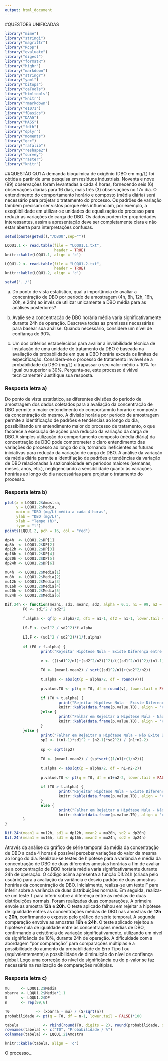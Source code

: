```yaml
---
output: html_document
---
```

#QUESTÕES UNIFICADAS
```r
library("mime")
library("stringi")
library("magrittr") 
library("Rcpp")
library("evaluate")
library("digest")
library("formatR")
library("highr")
library("markdown")
library("stringr")
library("yaml")
library("bitops")
library("caTools")
library("htmltools")
library("knitr")
library("rmarkdown")
library("e1071")
library("fBasics")
library("DAAG")
library("MASS")
library("fdth")
library("dplyr")
library("moments")
library("qcc")
library("rafalib")
library("reshape2")
library("survey")
library("raster")
library("knitr")
```

##QUESTÃO QU1
A demanda bioquímica de oxigênio (DBO em mg/L) foi obtida a partir de uma pesquisa em resíduos industriais. Noventa e nove (99) observações foram levantadas a cada 4 horas, fornecendo seis (6) observações diárias para 16 dias, mais três (3) observações no 17o dia. O entendimento do comportamento horário e composto (média diária) será necessário para projetar o tratamento do processo. Os padrões de variação também precisam ser vistos porque eles influenciam, por exemplo, a exeqüibilidade em utilizar-se unidades de equalização do processo para reduzir as variações de carga de DBO. Os dados podem ter propriedades interessantes, assim a apresentação deve ser completamente clara e não estar aberta para interpretações confusas.

```r
setwd(paste(getwd(),"/DBQU",sep=""))

LQQU1.1 <- read.table(file = "LQQU1.1.txt",
                      header = TRUE)
knitr::kable(LQQU1.1, align = 'c')

LQQU1.2 <- read.table(file = "LQQU1.2.txt",
                      header = TRUE)
knitr::kable(LQQU1.2, align = 'c')

setwd("../")
```

a) Do ponto de vista estatístico, qual a importância de avaliar a concentração de DBO por período de amostragem (4h, 8h, 12h, 16h, 20h, e 24h) ao invés de utilizar unicamente a DBO média para as análises posteriores?

b) Avalie se a concentração de DBO horária média varia significativamente durante 24h de operação. Descreva todas as premissas necessárias para basear sua análise. Quando necessário, considere um nível de confiança de 90%.

c) Um dos critérios estabelecidos para avaliar a inviabilidade técnica de instalação de uma unidade de tratamento da DBO é baseada na avaliação da probabilidade em que a DBO horária exceda os limites de especificação. Considera-se o processo de tratamento inviável se a probabilidade da DBO (mg/L) ultrapassar o seu valor médio + 10% for igual ou superior a 30%. Pergunta-se, este processo é viável tecnicamente? Justifique sua resposta.

### Resposta letra a)
Do ponto de vista estatístico, as diferentes divisões do período de amostragem dos dados coletados para a avaliação da concentração de DBO permite o maior entendimento do comportamnto horario e composto da concentração do mesmo. A divisão horária por período de amostragem permite a identificação de padrões e tendéncias ao longo do dia, possibilitando um entendimento maior do processo de tratamento, o que facorece a execução de ações para redução da variação da carga de DBO.A simples utilização do comportamento composto (média diária) da concentração de DBO pode comprometer o claro entendimento das variações do processo ao longo do dia, tornando ineficientes as futuras iniciativas para redução da variação de carga de DBO. A análise da variação da média diária permite a identifiação de padrões e tendências da variação de DBO relacionadas à sazionaloidade em períodos maiores (semanas, meses, anos, etc.), negligenciando a sensibilidade quanto às variações horárias ao longo do dia necessárias para projetar o tratamento do processo.

### Resposta letra b)
```r
plot(x = LQQU1.2$Amostra,
     y = LQQU1.2$Media,
     main = "DBO (mg/L) média a cada 4 horas",
     ylab = "DBO (mg/L)",
     xlab = "Tempo (h)",
     type = "l")
points(LQQU1.2, pch = 16, col = "red")

dp4h  <- LQQU1.2$DP[1]
dp8h  <- LQQU1.2$DP[2]
dp12h <- LQQU1.2$DP[3]
dp16h <- LQQU1.2$DP[4]
dp20h <- LQQU1.2$DP[5]
dp24h <- LQQU1.2$DP[6]

mu4h  <- LQQU1.2$Media[1]
mu8h  <- LQQU1.2$Media[2]
mu12h <- LQQU1.2$Media[3]
mu16h <- LQQU1.2$Media[4]
mu20h <- LQQU1.2$Media[5]
mu24h <- LQQU1.2$Media[6]

Dif.24h <- function(mean1, sd1, mean2, sd2, alpha = 0.1, n1 = 99, n2 = 99) {
        F0 <- sd1^2 / sd2^2
        
        f.alpha <- qf(p = alpha/2, df1 = n1-1, df2 = n1-1, lower.tail = FALSE)
        
        LS.F <- (sd1^2 / sd2^2)*f.alpha
        
        LI.F <- (sd1^2 / sd2^2)*(1/f.alpha)
                
        if (F0 > f.alpha) {
                print("Rejeitar Hipótese Nula - Existe Diferença entre as Variâncias")
                
                v <- (((sd1^2/n1)+(sd2^2/n2))^2)/(((sd1^2/n1)^2)/(n1-1)+((sd2^2/n2)^2)/(n2-1))
                
                T0 <- (mean1-mean2) / sqrt((sd1^2/n1)+(sd2^2/n2))
                
                t.alpha <- abs(qt(p = alpha/2, df = round(v)))
                
                p.value.T0 <- pt(q = T0, df = round(v), lower.tail = FALSE)*2
                
                if (T0 > t.alpha) {
                        print("Rejeitar Hipótese Nula - Existe Diferença entre as Médias")
                        knitr::kable(data.frame(p.value.T0), align = 'c')
                }else {
                        print("Falhar em Rejeitar a Hipótese Nula - Não Exite Diferença Significativa entre as Médias")
                        knitr::kable(data.frame(p.value.T0), align = 'c')
                }
        }else {
                print("Falhar em Rejeitar a Hipótese Nula - Não Exite Diferença Significativa  entre as Variâncias")
                sp2 <- ((n1-1)*sd1^2 + (n2-1)*sd2^2) / (n1+n2-2)
                
                sp <- sqrt(sp2)
                
                T0 <- (mean1-mean2) / (sp*sqrt((1/n1)+(1/n2)))
                
                t.alpha <- abs(qt(p = alpha/2, df = n1+n2-2))
                
                p.value.T0 <- pt(q = T0, df = n1+n2-2, lower.tail = FALSE)*2
                
                if (T0 > t.alpha) {
                        print("Rejeitar Hipótese Nula - Existe Diferença entre as Médias")
                        knitr::kable(data.frame(p.value.T0), align = 'c')
                }
                else {
                        print("Falhar em Rejeitar a Hipótese Nula - Não Exite Diferença Significativa  entre as Médias")
                        knitr::kable(data.frame(p.value.T0), align = 'c')}
        }
}

Dif.24h(mean1 = mu12h, sd1 = dp12h, mean2 = mu20h, sd2 = dp20h)
Dif.24h(mean1 = mu16h, sd1 = dp16h, mean2 = mu24h, sd2 = dp24h)
```

Através da análise do gráfico de série temporal da média da concentração de DBO a cada 4 horas é possível perceber variações do valor da mesma ao longo do dia. Realizou-se testes de hipótese para a variância e média da concentração de DBO de duas diferentes amostas horárias a fim de avaliar se a concentração de DBO horária média varia significativamente durante 24h de operação. O código acima apresenta a função Dif.24h (criada pelo usuário) para a avaliação da variância e desvio padrão de duas amostras horárias da concentração de DBO. Inicialmente, realiza-se um teste F para inferir sobre a variância de duas distribuições normais. Em seguida, realiza-se um teste T para inferir sobre a diferênça entre as médias de duas distribuições normais. Foram realizadas duas comparações. A primeira envole as amostra **12h** e **20h**. O teste aplicado falhou em rejeitar a hipótese de igualdade entres as concentrações médias de DBO nas amostras de **12h** e **20h**, confirmando o exposto pelo gráfico de série temporal. A segunda comparação envolve as amostras **16h** e **24h**. O teste aplicado rejeitou a hipótese nula de igualdade entre as concentrações médias de DBO, confirmando a existência de variação significativamente, utilizando um nível de significância de 10%, durante 24h de operação. A dificuldade com a abordagem "por comparação" para comparações múltiplas é a possibilidade do aumento da probabilidade do Erro Tipo I ou (equivalentemente) a possibilidade de diminuição do nível de confiança global. Logo uma correção do nível de significância ou do p-valor se faz necessária na realização de comparações múltiplas.

### Resposta letra c)

```r
mu     <- LQQU1.2$Media
xbarra <- LQQU1.2$Media*1.1
S      <- LQQU1.2$DP
n      <- rep(99,6)

T0            <- (xbarra - mu) / (S/sqrt(n))
probabilidade <- pt(q = T0, df = n-1, lower.tail = FALSE)*100

tabela           <- rbind(round(T0, digits = 2), round(probabilidade, digits = 2))
rownames(tabela) <- c("T0", "Probabilidade / %")
colnames(tabela) <- LQQU1.2$Amostra

knitr::kable(tabela, align = 'c')
```

O processo...
